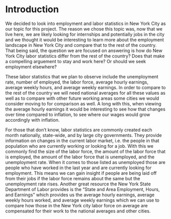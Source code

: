 # Introduction

We decided to look into employment and labor statistics in New York City as our topic for this project. The reason we chose this topic was, now that we live here, we are likely looking for internships and potentially jobs in the city and we thought it would be interesting to learn more about the employment landscape in New York City and compare that to the rest of the country. That being said, the question we are focused on answering is how do New York City labor statistics differ from the rest of the country? Does that make a compelling arguement to stay and work here? Or should we seek employment elsewhere?

These labor statistics that we plan to observe include the unemployment rate, number of employed, the labor force, average hourly earnings, average weekly hours, and average weekly earnings. In order to compare to the rest of the country we will need national averages for all these values as well as to compare with other future working areas some cities we would consider moving to for comparison as well. A long with this, when viewing the average hourly earnings it would be interesting to see how that changes over time compared to inflation, to see where our wages would grow accordingly with inflation.

For those that don't know, labor statistics are commonly created each month nationally, state-wide, and by large city governments. They provide information on changes in the current labor market, i.e. the people in that population who are currently working or looking for a job. With this we commonly find the size of the labor force, the amount of the labor force that is employed, the amount of the labor force that is unemployed, and the unemployment rate. When it comes to those listed as unemployed those are people who have worked in the last year and are currently looking for employment. This means we can gain insight if people are being laid off from their jobs if the labor force remains about the same but the unemployment rate rises. Another great resource the New York State Department of Labor provides is the "State and Area Employment, Hours, and Earnings" which provides us the average hourly earnings, average weekly hours worked, and average weekly earnings which we can use to compare how those in the New York city labor force on average are compensated for their work to the national averages and other cities.
